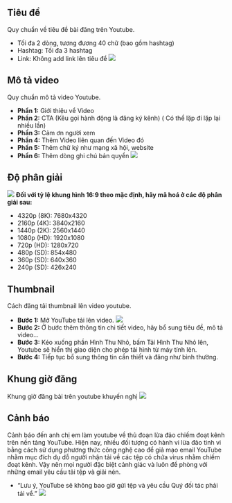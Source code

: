 

## Tiêu đề
Quy chuẩn về tiêu đề bài đăng trên Youtube.

 - Tối đa 2 dòng, tương đương 40 chữ (bao gồm hashtag)
 - Hashtag: Tối đa 3 hashtag
 - Link: Không add link lên tiêu đề
![](/tieudeytb.png)

## Mô tả video
Quy chuẩn mô tả video Youtube.
  - **Phần 1:** Giới thiệu về Video
  - **Phần 2:** CTA (Kêu gọi hành động là đăng ký kênh) ( Có thể lặp đi lặp lại nhiều lần)
  - **Phần 3:** Cảm ơn người xem
  - **Phần 4:** Thêm Video liên quan đến Video đó
  - **Phần 5:** Thêm chữ ký như mạng xã hội, website
  - **Phần 6:** Thêm dòng ghi chú bản quyền
![](/motaytb.png)

## Độ phân giải
![](/dophangiai.png)
**Đối với tỷ lệ khung hình 16:9 theo mặc định, hãy mã hoá ở các độ phân giải sau:**
- 4320p (8K): 7680x4320
- 2160p (4K): 3840x2160
- 1440p (2K): 2560x1440
- 1080p (HD): 1920x1080
- 720p (HD): 1280x720
- 480p (SD): 854x480
- 360p (SD): 640x360
- 240p (SD): 426x240

## Thumbnail
Cách đăng tải thumbnail lên video youtube.
- **Bước 1:** Mở YouTube tải lên video.
![](/thumb1.png)
- **Bước 2:** Ở bước thêm thông tin chi tiết video, hãy bổ sung tiêu đề, mô tả video...
- **Bước 3:** Kéo xuống phần Hình Thu Nhỏ, bấm Tải Hình Thu Nhỏ lên, Youtube sẽ hiển thị giao diện cho phép tải hình từ máy tính lên.
- **Bước 4:** Tiếp tục bổ sung thông tin cần thiết và đăng như bình thường.

## Khung giờ đăng
Khung giờ đăng bài trên youtube khuyến nghị
![](/khunggioytb.png)

## Cảnh báo
Cảnh báo đến anh chị em làm youtube về thủ đoạn lừa đảo chiếm đoạt kênh trên nền tảng YouTube. Hiện nay, nhiều đối tượng có hành vi lừa đảo tinh vi bằng cách sử dụng phương thức công nghệ cao để giả mạo email YouTube nhằm mục đích dụ dỗ người nhận tải về các tệp có chứa virus nhằm chiếm đoạt kênh. Vậy nên mọi người đặc biệt cảnh giác và luôn đề phòng với những email yêu cầu tải tệp và giải nén.
- “Lưu ý, YouTube sẽ không bao giờ gửi tệp và yêu cầu Quý đối tác phải tải về.”
![](/canhbaoytb.png)